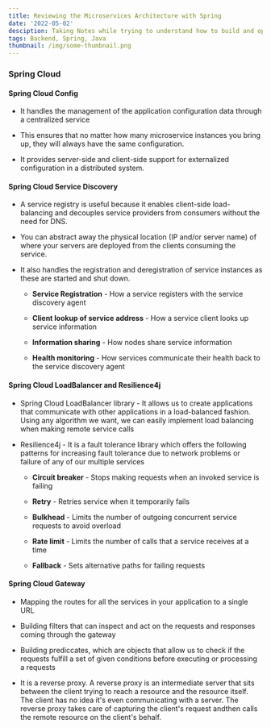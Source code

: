 ```yaml
---
title: Reviewing the Microservices Architecture with Spring
date: '2022-05-02'
desciption: Taking Notes while trying to understand how to build and operationalize microservice-based applications
tags: Backend, Spring, Java
thumbnail: /img/some-thumbnail.png
---
```


### Spring Cloud

#### Spring Cloud Config

- It handles the management of the application configuration data through a centralized service

- This ensures that no matter how many microservice instances you bring up, they will always have the same configuration.

- It provides server-side and client-side support for externalized configuration in a distributed system.

#### Spring Cloud Service Discovery

- A service registry is useful because it enables client-side load-balancing and decouples service providers from consumers without the need for DNS.

- You can abstract away the physical location (IP and/or server name) of where your servers are deployed from the clients consuming the service.

- It also handles the registration and deregistration of service instances as these are started and shut down.

  - **Service Registration** - How a service registers with the service discovery agent

  - **Client lookup of service address** - How a service client looks up service information

  - **Information sharing** - How nodes share service information

  - **Health monitoring** - How services communicate their health back to the service discovery agent

#### Spring Cloud LoadBalancer and Resilience4j

- Spring Cloud LoadBalancer library - It allows us to create applications that communicate with other applications in a load-balanced fashion. Using any algorithm we want, we can easily implement load balancing when making remote service calls

- Resilience4j - It is a fault tolerance library which offers the following patterns for increasing fault tolerance due to network problems or failure of any of our multiple services

  - **Circuit breaker** - Stops making requests when an invoked service is failing

  - **Retry** - Retries service when it temporarily fails

  - **Bulkhead** - Limits the number of outgoing concurrent service requests to avoid overload

  - **Rate limit** - Limits the number of calls that a service receives at a time

  - **Fallback** - Sets alternative paths for failing requests

#### Spring Cloud Gateway

- Mapping the routes for all the services in your application to a single URL

- Building filters that can inspect and act on the requests and responses coming through the gateway

- Building prediccates, which are objects that allow us to check if the requests fulfill a set of given conditions before executing or processing a requests

- It is a reverse proxy. A reverse proxy is an intermediate server that sits between the client trying to reach a resource and the resource itself. The client has no idea it's even communicating with a server. The reverse proxy takes care of capturing the client's request andthen calls the remote resource on the client's behalf.
